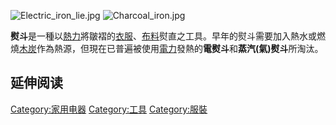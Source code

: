 {{NoteTA
|T=zh-hans:熨斗; zh-hant:熨斗
|1=zh-hans:熨斗; zh-hant:熨斗
}}

[[File:Electric_iron_lie.jpg|thumb]]
[[File:Charcoal_iron.jpg|thumb]]

'''熨斗'''是一種以[[熱力|熱力]]將皺褶的[[衣服|衣服]]、[[布料|布料]]熨直之工具。早年的熨斗需要加入熱水或燃燒[[木炭|木炭]]作為熱源，但現在已普遍被使用[[電力|電力]]發熱的'''電熨斗'''和'''蒸汽(氣)熨斗'''所淘汰。

== 延伸阅读 ==
{{Wikisource further reading}}

{{thing-stub}}
{{normdaten}}
[[Category:家用电器|Category:家用电器]]
[[Category:工具|Category:工具]]
[[Category:服裝|Category:服裝]]